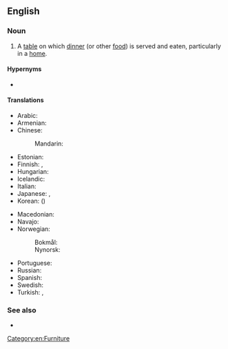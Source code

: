 ==English==

===Noun===
{{en-noun}}

# A [[table]] on which [[dinner]] (or other [[food]]) is served and eaten, particularly in a [[home]].

====Hypernyms====
* {{l|en|table}}

====Translations====
{{trans-top|table on which dinner is served}}
* Arabic: {{t-needed|ar}}
* Armenian: {{t+|hy|ճաշասեղան}}
* Chinese:
*: Mandarin: {{t+|cmn|餐桌|tr=cānzhuō|sc=Hani}}
* Estonian: {{t+|et|söögilaud}}
* Finnish: {{t+|fi|ruokapöytä}}, {{t|fi|päivällispöytä}}
* Hungarian: {{t|hu|étkezőasztal}}
* Icelandic: {{t+|is|matarborð|n}}
* Italian: {{t|it|tavolo da cena|m}}
* Japanese: {{t+|ja|食卓|tr=しょくたく, shokutaku}}, {{t|ja|ディナーテーブル|tr=dinātēburu}}
* Korean: {{t+|ko|식탁}} ({{t+|ko|食卓|sc=Hani}})
{{trans-mid}}
* Macedonian: {{t|mk|трпезариска маса|f|tr=trpezáriska mása}}
* Navajo: {{t|nv|bikááʼ adání}}
* Norwegian:
*: Bokmål: {{t|nb|middagsbord|n}}
*: Nynorsk: {{t|nn|middagsbord|n}}
* Portuguese: {{t|pt|[[mesa]] [[de]] [[jantar]]|f}}
* Russian: {{t+|ru|обе́денный стол|m}}
* Spanish: {{t|es|mesa de comedor|f}}
* Swedish: {{t+|sv|middagsbord|n}}
* Turkish: {{t+|tr|sofra}}, {{t+|tr|desterhan}}
{{trans-bottom}}

===See also===
* {{l|en|dining table}}

[[Category:en:Furniture]]